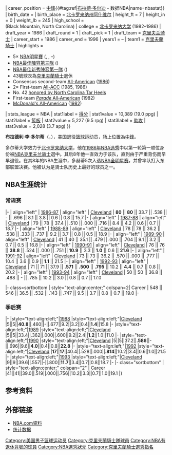 {{noteTA
|G1=NBA
|1=zh-hans:多尔蒂; zh-hant:道爾提;
}}
{{Infobox basketball biography
| name         = 布拉德·多尔蒂<br/>{{lang|en|Brad Daugherty}}
| image        = [[File:Brad_Daugherty_basketball_270.jpg|280px]]
| career_number   = 43{{#tag:ref||name=nbastat}}
| career_position = [[中鋒_(籃球)|中鋒]]{{#tag:ref|[http://stat-nba.com/player/948.html 布拉德·多尔迪] - 数据NBA|name=nbastat}}
| birth_date   = {{Birth date and age|year=1965|month=10|day=19}}
| birth_place  = {{USA}}[[北卡罗来纳州|北卡罗来纳州]][[阿什维尔|阿什维尔]]
| height_ft       = 7
| height_in       = 0
| weight_lb       = 245
| high_school     = {{le|Charles D. Owen High School||Charles D. Owen}}<br>(Black Mountain, North Carolina)
| college      = [[北卡罗来纳大学|北卡罗来纳大学]] (1982–1986)
| draft_year   = 1986
| draft_round  = 1
| draft_pick   = 1
| draft_team   = [[克里夫兰骑士|克里夫兰骑士]]
| career_start    = 1986
| career_end      = 1996
| years1          = {{nbay|1986|start}}–{{nbay|1995|end}}
| team1           = [[克里夫蘭騎士|克里夫蘭騎士]]
| highlights      =
* 5× [[NBA明星賽|NBA明星賽]] ({{nasg|1988}}, {{nasg|1989}}, {{nasg|1991}}–{{nasg|1993}})
* [[NBA最佳陣容|NBA最佳陣容第三隊]] ({{nbay|1991|end}})
* [[NBA最佳新秀陣容|NBA最佳新秀陣容第一隊]] ({{nbay|1986|end}})
* 43號球衣為[[克里夫蘭騎士|克里夫蘭騎士]]退休
* Consensus second-team [[NCAA_Men's_Basketball_All-Americans|All-American]] ([[1986_NCAA_Men's_Basketball_All-Americans|1986]])
* 2× First-team [[List_of_All-Atlantic_Coast_Conference_men's_basketball_teams|All-ACC]] (1985, 1986)
* No. 42 [[North_Carolina_Tar_Heels_men's_basketball#honored_numbers|honored by North Carolina Tar Heels]]
* First-team [[Parade_All-America_Boys_Basketball_Team|''Parade'' All-American]] (1982)
* [[McDonald's_All-American_Game|McDonald's All-American]] ([[1982_McDonald's_All-American_Boys_Game|1982]])
| stats_league    = NBA
| stat1label      = [[得分_(籃球)|得分]]
| stat1value      = 10,389 (19.0 ppg)
| stat2label      = [[籃板|籃板]]
| stat2value      = 5,227 (9.5 rpg)
| stat3label      = [[助攻|助攻]]
| stat3value      = 2,028 (3.7 apg)
}}

'''布拉德利·李·多尔蒂'''（{{lang-en|'''Bradley Lee Daugherty'''}}，{{bd|1965年|10月19日|catIdx=D}}），[[美国|美国]]退役[[篮球|篮球]]运动员，场上位置為[[中鋒_(籃球)|中鋒]]。

多尔蒂大学效力于[[北卡罗来纳大学教堂山分校|北卡罗来纳大学]]，他在[[1986年NBA选秀|1986年NBA选秀]]中以第一轮第一顺位身份被[[NBA|NBA]][[克里夫兰骑士|克里夫兰骑士]]選中。其后8年他一直效力于该队，直到由于严重背伤而早早退役。在其8年的NBA生涯中，多赫蒂5次入选[[NBA全明星赛|NBA全明星赛]]，并曾率队打入东部联盟决赛。他被认为是骑士队历史上最好的球员之一。

== NBA生涯统计 ==
{{NBA player statistics legend}}

=== 常规赛 ===
{{NBA player statistics start}}
|-
| align="left" | [[1986-87_NBA_season|1986-87]]
| align="left" | [[1986-87_Cleveland_Cavaliers_season|Cleveland]]
| '''80''' || '''80''' || 33.7 || .538 || - || .696 || 8.1 || 3.8 || 0.6 || 0.8 || 15.7
|-
| align="left" | [[1987-88_NBA_season|1987-88]]
| align="left" | [[1987-88_Cleveland_Cavaliers_season|Cleveland]]
| 79 || 78  || 37.4 || .510 || .000 || .716 || 8.4 || 4.2 || 0.6 || 0.7 || 18.7
|-
| align="left" | [[1988-89_NBA_season|1988-89]]
| align="left" | [[1988-89_Cleveland_Cavaliers_season|Cleveland]]
| 78 || 78 || 36.2 || .538 || .333 || .737 || 9.2 || 3.7 || 0.8 || 0.5 || 18.9
|-
| align="left" | [[1989-90_NBA_season|1989-90]]
| align="left" | [[1989-90_Cleveland_Cavaliers_season|Cleveland]]
| 41 || 40 || 35.1 || .479 || .000 || .704 || 9.1 || 3.2 || 0.7 || 0.5 || 16.8
|-
| align="left" | [[1990-91_NBA_season|1990-91]]
| align="left" | [[1990-91_Cleveland_Cavaliers_season|Cleveland]]
| 76 || 76 || '''38.8''' || .524 || .000 || .751 || '''10.9''' || 3.3 || '''1.0''' || 0.6 || '''21.6'''
|-
| align="left" | [[1991-92_NBA_season|1991-92]]
| align="left" | [[1991-92_Cleveland_Cavaliers_season|Cleveland]]
| 73 || 73 || 36.2 || .570 || .000 || .777 || 10.4 || 3.6 || 0.9 || '''1.1''' || 21.5
|-
| align="left" | [[1992-93_NBA_season|1992-93]]
| align="left" | [[1992-93_Cleveland_Cavaliers_season|Cleveland]]
| 71 || 71 || 37.9 || '''.571''' || '''.500''' || '''.795''' || 10.2 || '''4.4''' || 0.7 || 0.8 || 20.2 
|-
| align="left" | [[1993-94_NBA_season|1993-94]]
| align="left" | [[1993-94_Cleveland_Cavaliers_season|Cleveland]]
| 50 || 50 || 36.8 || .488 || - || .785 || 10.2 || 3.0 || 0.8 || 0.7 || 17.0

|- class=sortbottom
| style="text-align:center;" colspan=2| Career
| 548 || 546 || 36.5 || .532 || .143 || .747 || 9.5 || 3.7 || 0.8 || 0.7 || 19.0 
|-
{{s-end}}

=== 季后赛 ===
{{NBA player statistics start}}
|-
|style="text-align:left;"|[[1988_NBA_Playoffs|1988]]
|style="text-align:left;"|[[1987–88_Cleveland_Cavaliers_season|Cleveland]]
|5||5||'''40.8'''||.460||-||.677||9.2||3.2||0.4||'''1.4'''||15.8
|-
|style="text-align:left;"|[[1989_NBA_Playoffs|1989]]
|style="text-align:left;"|[[1988–89_Cleveland_Cavaliers_season|Cleveland]]
|5||5||33.4||.362||.000||.600||9.2||2.4||'''1.2'''||1.0||11.0
|-
|style="text-align:left;"|[[1990_NBA_Playoffs|1990]]
|style="text-align:left;"|[[1989–90_Cleveland_Cavaliers_season|Cleveland]]
|5||5||37.2||'''.586'''||-||.696||9.6||'''4.0'''||0.4||0.8||'''22.8'''
|-
|style="text-align:left;"|[[1992_NBA_Playoffs|1992]]
|style="text-align:left;"|[[1991–92_Cleveland_Cavaliers_season|Cleveland]]
|'''17'''||'''17'''||40.4||.528||.000||'''.814'''||10.2||3.4||0.6||1.0||21.5
|-
|style="text-align:left;"|[[1993_NBA_Playoffs|1993]]
|style="text-align:left;"|[[1992–93_Cleveland_Cavaliers_season|Cleveland]]
|9||9||39.6||.557||-||.800||'''11.7'''||3.4||0.7||0.8||18.7
|-
|- class="sortbottom"
| style="text-align:center;" colspan="2" | Career
|41||41||39.0||.519||.000||.756||10.2||3.3||0.7||1.0||19.1
|}

== 参考资料 ==
{{reflist}}

==外部链接==
*[http://www.nba.com/cavaliers/history/brad_daugherty.html NBA.com资料] {{WebCite|url=https://www.webcitation.org/67pvrf3v8?url=http://www.nba.com/cavaliers/history/brad_daugherty.html |date=20120521230920 |dateformat=iso }}
*[http://www.basketball-reference.com/players/d/daughbr01.html 统计数据] {{WebCite|url=https://www.webcitation.org/67uLx0SDZ?url=http://www.basketball-reference.com/players/d/daughbr01.html |date=20120524205419 |dateformat=iso }}

{{1986 NBA Draft}}
{{NBA NumberOne Draft Picks}}

{{Authority control}}
{{DEFAULTSORT:Daugherty, Bradley Lee}}
[[Category:美国男子篮球运动员|Category:美国男子篮球运动员]]
[[Category:克里夫蘭騎士隊球員|Category:克里夫蘭騎士隊球員]]
[[Category:NBA有退休背號的球員|Category:NBA有退休背號的球員]]
[[Category:NBA選秀狀元|Category:NBA選秀狀元]]
[[Category:克里夫蘭騎士選秀指名|Category:克里夫蘭騎士選秀指名]]